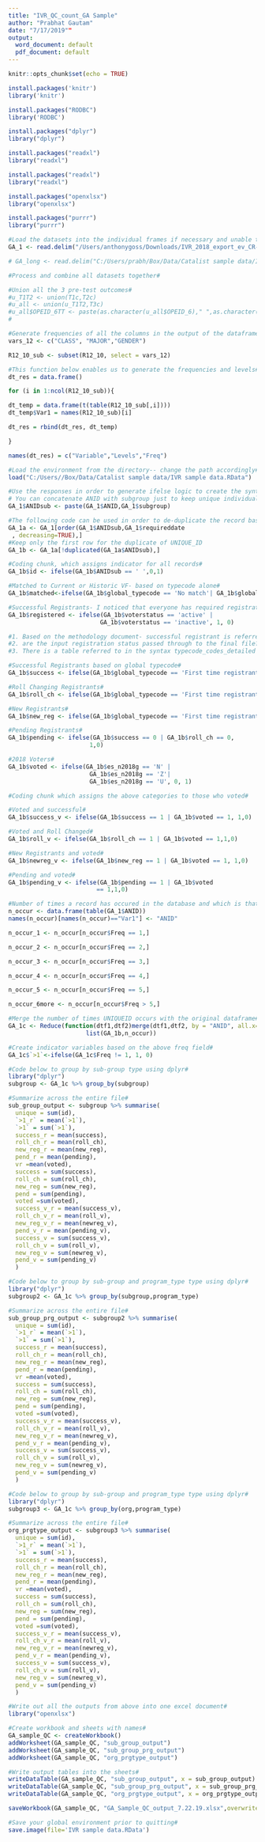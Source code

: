 ```yaml
---
title: "IVR_QC_count_GA Sample"
author: "Prabhat Gautam"
date: "7/17/2019""
output:
  word_document: default
  pdf_document: default
---
```


```r
knitr::opts_chunk$set(echo = TRUE)
```

```r
install.packages('knitr')
library('knitr')

install.packages("RODBC")
library('RODBC')

install.packages("dplyr")
library("dplyr")

install.packages("readxl")
library("readxl")

install.packages("readxl")
library("readxl")

install.packages("openxlsx")
library("openxlsx")

install.packages("purrr")
library("purrr")

```


```r
#Load the datasets into the individual frames if necessary and unable to load the environment below#
GA_1 <- read.delim("/Users/anthonygoss/Downloads/IVR_2018_export_ev_CR-7883_2019-04-16.txt")

# GA_long <- read.delim("C:/Users/prabh/Box/Data/Catalist sample data/IVR_2018_export_historical_GA.txt")

#Process and combine all datasets together#

#Union all the 3 pre-test outcomes#
#u_T1T2 <- union(T1c,T2c)
#u_all <- union(u_T1T2,T3c)
#u_all$OPEID_6TT <- paste(as.character(u_all$OPEID_6)," ",as.character(u_all$TT))
#
```

```r
#Generate frequencies of all the columns in the output of the dataframes unioned together-- replace the names for variables and the actual dataframe#
vars_12 <- c("CLASS", "MAJOR","GENDER")

R12_10_sub <- subset(R12_10, select = vars_12)

#This function below enables us to generate the frequencies and levels#
dt_res = data.frame()

for (i in 1:ncol(R12_10_sub)){

dt_temp = data.frame(t(table(R12_10_sub[,i])))
dt_temp$Var1 = names(R12_10_sub)[i]

dt_res = rbind(dt_res, dt_temp)

}

names(dt_res) = c("Variable","Levels","Freq")


```

```r
#Load the environment from the directory-- change the path accordingly#
load("C:/Users//Box/Data/Catalist sample data/IVR sample data.RData")

```

```r
#Use the responses in order to generate ifelse logic to create the syntax necessary
# You can concatenate ANID with subgroup just to keep unique individual within a subgroup.
GA_1$ANIDsub <- paste(GA_1$ANID,GA_1$subgroup)

#The following code can be used in order to de-duplicate the record based on required date or registration# 
GA_1a <- GA_1[order(GA_1$ANIDsub,GA_1$requireddate
 , decreasing=TRUE),]
#Keep only the first row for the duplicate of UNIQUE_ID
GA_1b <- GA_1a[!duplicated(GA_1a$ANIDsub),]
```

```r
#Coding chunk, which assigns indicator for all records#
GA_1b$id <- ifelse(GA_1b$ANIDsub == ' ',0,1)

#Matched to Current or Historic VF- based on typecode alone#
GA_1b$matched<-ifelse(GA_1b$global_typecode == 'No match'| GA_1b$global_typecode == ' ', 0, 1)

#Successful Registrants- I noticed that everyone has required registration date in GA sample. I used voter status to code if someone is active or inactive as registered#
GA_1b$registered <- ifelse(GA_1b$voterstatus == 'active' |
                          GA_1b$voterstatus == 'inactive', 1, 0)

#1. Based on the methodology document- successful registrant is referred to as information provided at the registration also matching contemporary voter file
#2. are the input registration status passed through to the final file?
#3. There is a table referred to in the syntax typecode_codes_detailed table-- how was this constructed

#Successful Registrants based on global typecode#
GA_1b$success <- ifelse(GA_1b$global_typecode == 'First time registrant' | GA_1b$global_typecode == 'Cross-state move' | GA_1b$global_typecode == 'In-state move in-county'| GA_1b$global_typecode == 'In-state move cross-county'| GA_1b$global_typecode == 'Status change' |GA_1b$global_typecode == 'Date change'| GA_1b$global_typecode == 'No change unregistered',1,0)

#Roll Changing Registrants#
GA_1b$roll_ch <- ifelse(GA_1b$global_typecode == 'First time registrant' | GA_1b$global_typecode == 'Cross-state move' | GA_1b$global_typecode == 'In-state move in-county'| GA_1b$global_typecode == 'In-state move cross-county'| GA_1b$global_typecode == 'Status change' |GA_1b$global_typecode == 'Date change',1,0)

#New Registrants#
GA_1b$new_reg <- ifelse(GA_1b$global_typecode == 'First time registrant', 1,0)

#Pending Registrants#
GA_1b$pending <- ifelse(GA_1b$success == 0 | GA_1b$roll_ch == 0,
                       1,0)

#2018 Voters#
GA_1b$voted <- ifelse(GA_1b$es_n2018g == 'N' |
                       GA_1b$es_n2018g == 'Z'|
                       GA_1b$es_n2018g == 'U', 0, 1)
```

```r
#Coding chunk which assigns the above categories to those who voted#

#Voted and successful#
GA_1b$success_v <- ifelse(GA_1b$success == 1 | GA_1b$voted == 1, 1,0)

#Voted and Roll Changed#
GA_1b$roll_v <- ifelse(GA_1b$roll_ch == 1 | GA_1b$voted == 1,1,0)

#New Registrants and voted#
GA_1b$newreg_v <- ifelse(GA_1b$new_reg == 1 | GA_1b$voted == 1, 1,0)

#Pending and voted#
GA_1b$pending_v <- ifelse(GA_1b$pending == 1 | GA_1b$voted
                         == 1,1,0)
```

```r
#Number of times a record has occured in the database and which is that record#
n_occur <- data.frame(table(GA_1$ANID))
names(n_occur)[names(n_occur)=="Var1"] <- "ANID"

n_occur_1 <- n_occur[n_occur$Freq == 1,]

n_occur_2 <- n_occur[n_occur$Freq == 2,]

n_occur_3 <- n_occur[n_occur$Freq == 3,]

n_occur_4 <- n_occur[n_occur$Freq == 4,]

n_occur_5 <- n_occur[n_occur$Freq == 5,]

n_occur_6more <- n_occur[n_occur$Freq > 5,]

#Merge the number of times UNIQUEID occurs with the original dataframe#
GA_1c <- Reduce(function(dtf1,dtf2)merge(dtf1,dtf2, by = "ANID", all.x=TRUE),
                      list(GA_1b,n_occur))

#Create indicator variables based on the above freq field#
GA_1c$`>1`<-ifelse(GA_1c$Freq != 1, 1, 0)

```


```r
#Code below to group by sub-group type using dplyr#
library("dplyr")
subgroup <- GA_1c %>% group_by(subgroup)

#Summarize across the entire file#
sub_group_output <- subgroup %>% summarise(
  unique = sum(id),
  `>1_r` = mean(`>1`),
  `>1` = sum(`>1`),
  success_r = mean(success),
  roll_ch_r = mean(roll_ch),
  new_reg_r = mean(new_reg),
  pend_r = mean(pending),
  vr =mean(voted),
  success = sum(success),
  roll_ch = sum(roll_ch),
  new_reg = sum(new_reg),
  pend = sum(pending),
  voted =sum(voted),
  success_v_r = mean(success_v),
  roll_ch_v_r = mean(roll_v),
  new_reg_v_r = mean(newreg_v),
  pend_v_r = mean(pending_v),
  success_v = sum(success_v),
  roll_ch_v = sum(roll_v),
  new_reg_v = sum(newreg_v),
  pend_v = sum(pending_v)
  )
```

```r
#Code below to group by sub-group and program_type type using dplyr#
library("dplyr")
subgroup2 <- GA_1c %>% group_by(subgroup,program_type)

#Summarize across the entire file#
sub_group_prg_output <- subgroup2 %>% summarise(
  unique = sum(id),
  `>1_r` = mean(`>1`),
  `>1` = sum(`>1`),
  success_r = mean(success),
  roll_ch_r = mean(roll_ch),
  new_reg_r = mean(new_reg),
  pend_r = mean(pending),
  vr =mean(voted),
  success = sum(success),
  roll_ch = sum(roll_ch),
  new_reg = sum(new_reg),
  pend = sum(pending),
  voted =sum(voted),
  success_v_r = mean(success_v),
  roll_ch_v_r = mean(roll_v),
  new_reg_v_r = mean(newreg_v),
  pend_v_r = mean(pending_v),
  success_v = sum(success_v),
  roll_ch_v = sum(roll_v),
  new_reg_v = sum(newreg_v),
  pend_v = sum(pending_v)
  )

```

```r
#Code below to group by sub-group and program_type type using dplyr#
library("dplyr")
subgroup3 <- GA_1c %>% group_by(org,program_type)

#Summarize across the entire file#
org_prgtype_output <- subgroup3 %>% summarise(
  unique = sum(id),
  `>1_r` = mean(`>1`),
  `>1` = sum(`>1`),
  success_r = mean(success),
  roll_ch_r = mean(roll_ch),
  new_reg_r = mean(new_reg),
  pend_r = mean(pending),
  vr =mean(voted),
  success = sum(success),
  roll_ch = sum(roll_ch),
  new_reg = sum(new_reg),
  pend = sum(pending),
  voted =sum(voted),
  success_v_r = mean(success_v),
  roll_ch_v_r = mean(roll_v),
  new_reg_v_r = mean(newreg_v),
  pend_v_r = mean(pending_v),
  success_v = sum(success_v),
  roll_ch_v = sum(roll_v),
  new_reg_v = sum(newreg_v),
  pend_v = sum(pending_v)
  )

```


```r
#Write out all the outputs from above into one excel document#
library("openxlsx")

#Create workbook and sheets with names#
GA_sample_QC <- createWorkbook()
addWorksheet(GA_sample_QC, "sub_group_output")
addWorksheet(GA_sample_QC, "sub_group_prg_output")
addWorksheet(GA_sample_QC, "org_prgtype_output")

#Write output tables into the sheets#
writeDataTable(GA_sample_QC, "sub_group_output", x = sub_group_output)
writeDataTable(GA_sample_QC, "sub_group_prg_output", x = sub_group_prg_output)
writeDataTable(GA_sample_QC, "org_prgtype_output", x = org_prgtype_output)

saveWorkbook(GA_sample_QC, "GA_Sample_QC_output_7.22.19.xlsx",overwrite = TRUE)

```


```r
#Save your global environment prior to quitting#
save.image(file='IVR sample data.RData')

```